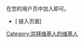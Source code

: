 <!-- {{#ifexpr: {{PAGESINCAT:{{PAGENAME}}|R}} <= 1|{{empty category}}}} -->
{{幽默}}
{{catmore|User:胡葡萄}}
在您的用户页中加入{{tl|User:Qinyongr/userbox/carrotkit}}即可。
{{User:Qinyongr/userbox/carrotkit|nocategory=yes}}
{{clear}}
*[{{fullurl:Special:链入页面/User:Qinyongr/userbox/carrotkit|hidelinks=1&hideredirs=1}} 链入页面]

[[Category:崇拜维基人的维基人|Category:崇拜维基人的维基人]]
